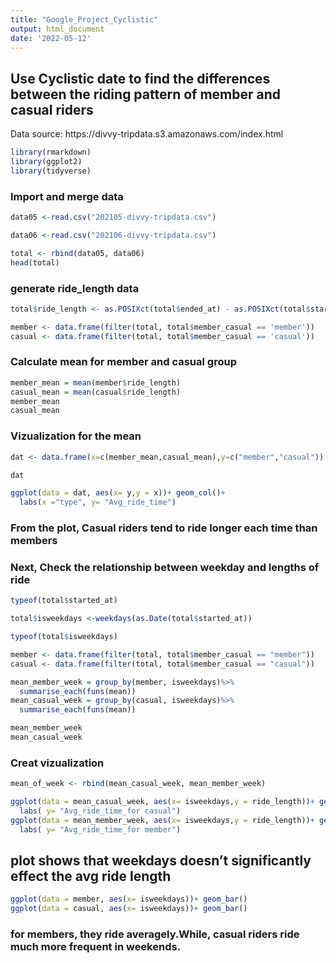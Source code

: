---
title: "Google_Project_Cyclistic"
output: html_document
date: '2022-05-12'
---


## Use Cyclistic date to find the differences between the riding pattern of member and casual riders

Data source: https://divvy-tripdata.s3.amazonaws.com/index.html
```{r, warning=FALSE}
library(rmarkdown)
library(ggplot2)
library(tidyverse)
```

### Import and merge data


```{r, warning=FALSE}
data05 <-read.csv("202105-divvy-tripdata.csv")
```
```{r, warning=FALSE}
data06 <-read.csv("202106-divvy-tripdata.csv")
```
```{r, warning=FALSE}
total <- rbind(data05, data06)
head(total)
```
### generate ride_length data
```{r, warning=FALSE}
total$ride_length <- as.POSIXct(total$ended_at) - as.POSIXct(total$started_at)
```
```{r, warning=FALSE}
member <- data.frame(filter(total, total$member_casual == 'member'))
casual <- data.frame(filter(total, total$member_casual == 'casual'))
```



### Calculate mean for member and casual group
```{r, warning=FALSE}
member_mean = mean(member$ride_length)
casual_mean = mean(casual$ride_length)
member_mean
casual_mean
```

### Vizualization for the mean
```{r, warning=FALSE}
dat <- data.frame(x=c(member_mean,casual_mean),y=c("member","casual"))
```


```{r, warning=FALSE}
dat
```


```{r, warning=FALSE}
ggplot(data = dat, aes(x= y,y = x))+ geom_col()+
  labs(x ="type", y= "Avg_ride_time")
```
### From the plot, Casual riders tend to ride longer each time than members 

### Next, Check the relationship between weekday and lengths of ride

```{r, warning=FALSE}
typeof(total$started_at)
```

```{r, warning=FALSE}
total$isweekdays <-weekdays(as.Date(total$started_at))
```


```{r, warning=FALSE}
typeof(total$isweekdays)
```


```{r, warning=FALSE}
member <- data.frame(filter(total, total$member_casual == "member"))
casual <- data.frame(filter(total, total$member_casual == "casual"))

mean_member_week = group_by(member, isweekdays)%>%
  summarise_each(funs(mean))
mean_casual_week = group_by(casual, isweekdays)%>%
  summarise_each(funs(mean))
```
```{r, warning=FALSE}
mean_member_week
mean_casual_week
```
### Creat vizualization
```{r, warning=FALSE}
mean_of_week <- rbind(mean_casual_week, mean_member_week)
```
```{r, warning=FALSE}
ggplot(data = mean_casual_week, aes(x= isweekdays,y = ride_length))+ geom_col()+
  labs( y= "Avg_ride_time_for casual")
ggplot(data = mean_member_week, aes(x= isweekdays,y = ride_length))+ geom_col()+
  labs( y= "Avg_ride_time_for member")
```
## plot shows that weekdays doesn't significantly effect the avg ride length

```{r, warning=FALSE}
ggplot(data = member, aes(x= isweekdays))+ geom_bar()
ggplot(data = casual, aes(x= isweekdays))+ geom_bar()  


```

### for members, they ride averagely.While, casual riders ride much more frequent in weekends.

